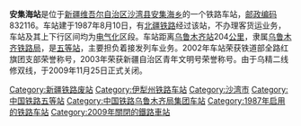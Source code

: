 {{noteTA
|1=zh-cn:始发车次; zh-hk:列車班次;
|2=zh-cn:车次; zh-hk:班次;
}}
{{Infobox China railway station 
|车站名称 = <s>安集海站</s>
|车站名称拼音 = Anjihai Zhan
|车站地址 = [[新疆维吾尔自治区|新疆维吾尔自治区]][[沙湾县|沙湾县]]
|归属 = [[乌鲁木齐铁路局|乌鲁木齐铁路局]]
|车站等级 = 已拆除（原为[[五等站_(中铁)|五等站]]）
|线路 = [[北疆铁路|北疆铁路]]
}}
'''安集海站'''是位于[[新疆维吾尔自治区|新疆维吾尔自治区]][[沙湾县|沙湾县]][[安集海乡|安集海乡]]的一个铁路车站，[[邮政编码|邮政编码]]832116。车站建于1987年8月10日，有[[北疆铁路|北疆铁路]]经过该站，不办理客货运业务，车站及其上下行区间均为[[电气化|电气化]]区段。车站距离[[乌鲁木齐站|乌鲁木齐站]]204[[公里|公里]]，隶属[[乌鲁木齐铁路局|乌鲁木齐铁路局]]，是[[五等站_(中铁)|五等站]]，主要担负着接发列车业务。2002年车站荣获铁道部全路红旗团支部荣誉称号，2003年荣获新疆自治区青年文明号荣誉称号。由于乌精二线修双线，于2009年11月25日正式关闭。

{{start rail box|中国铁路}}
{{s-inop|<s>[[安库站|安库站]]</s>}}
{{s-line|[[北疆铁路|北疆铁路]]}}
{{s-inop|<s>[[开干齐站|开干齐站]]</s>}}
{{end box}}
{{北疆铁路}}
{{铁路车站小作品}}
{{新疆小作品}}

[[Category:新疆铁路废站|Category:新疆铁路废站]]
[[Category:伊犁州铁路车站|Category:伊犁州铁路车站]]
[[Category:沙湾市|Category:沙湾市]]
[[Category:中国铁路五等站|Category:中国铁路五等站]]
[[Category:中国铁路乌鲁木齐局集团车站|Category:中国铁路乌鲁木齐局集团车站]]
[[Category:1987年启用的铁路车站|Category:1987年启用的铁路车站]]
[[Category:2009年關閉的鐵路車站|Category:2009年關閉的鐵路車站]]